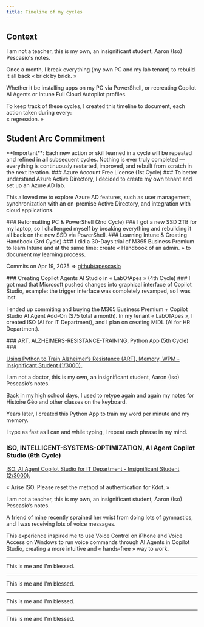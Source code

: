 ```yaml
---
title: Timeline of my cycles
---
```


## Context

I am not a teacher, this is my own, an insignificant student, Aaron (Iso) Pescasio's notes.

Once a month, I break everything (my own PC and my lab tenant) to rebuild it all back « brick by brick. »

Whether it be installing apps on my PC via PowerShell, or recreating Copilot AI Agents or Intune Full Cloud Autopilot profiles.

To keep track of these cycles, I created this timeline to document,
each action taken during every:  
« regression. »

## Student Arc Commitment 


<Callout type="warn">
**Important**: Each new action or skill learned in a cycle will be repeated and refined in all subsequent cycles. Nothing is ever truly completed — everything is continuously restarted, improved, and rebuilt from scratch in the next iteration.
</Callout>
<Steps>

<Step>
### Azure Account Free License (1st Cycle) ###
To better understand Azure Active Directory, I decided to create my own tenant and set up an Azure AD lab. 

This allowed me to explore Azure AD features, such as user management, synchronization with an on-premise Active Directory, and integration with cloud applications.
</Step>

<Step>
### Reformatting PC & PowerShell (2nd Cycle) ###
I got a new SSD 2TB for my laptop, so I challenged myself by breaking everything and rebuilding it all back on the new SSD via PowerShell.
</Step>

<Step>
### Learning Intune & Creating Handbook (3rd Cycle) ###
I did a 30-Days trial of M365 Business Premium to learn Intune and at the same time: create « Handbook of an admin. » to document my learning process. 

Commits on Apr 19, 2025 => [github/apescasio](https://github.com/apescasio/memo.apescasio.fr)
</Step>

<Step>
### Creating Copilot Agents AI Studio in « LabOfApes » (4th Cycle) ###
I got mad that Microsoft pushed changes into graphical interface of Copilot Studio, example: the trigger interface was completely revamped, so I was lost.

I ended up commiting and buying the M365 Business Premium + Copilot Studio AI Agent Add-On ($75 total a month). In my tenant « LabOfApes », I created ISO (AI for IT Department), and I plan on creating MIDL (AI for HR Department).

</Step>
<Step>
### ART, ALZHEIMERS-RESISTANCE-TRAINING, Python App (5th Cycle) ###

[Using Python to Train Alzheimer’s Resistance (ART), Memory, WPM - Insignificant Student (1/3000).](https://www.youtube.com/watch?v=_bB--9vh2CY)

I am not a doctor, this is my own, an insignificant student, Aaron (Iso) Pescasio’s notes. 

Back in my high school days, I used to retype again and again my notes for Histoire Géo and other classes on the keyboard.

Years later, I created this Python App to train my word per minute and my memory.

I type as fast as I can and while typing, I repeat each phrase in my mind.
</Step>
<Step>
### ISO, INTELLIGENT-SYSTEMS-OPTIMIZATION, AI Agent Copilot Studio (6th Cycle) ###

[ISO, AI Agent Copilot Studio for IT Department - Insignificant Student (2/3000).](https://www.youtube.com/watch?v=LW2gVkjYrAw)

« Arise ISO. Please reset the method of authentication for Kdot. »

I am not a teacher, this is my own, an insignificant student, Aaron (Iso) Pescasio’s notes.

A friend of mine recently sprained her wrist from doing lots of gymnastics, and I was receiving lots of voice messages.

This experience inspired me to use Voice Control on iPhone and Voice Access on Windows to run voice commands through AI Agents in Copilot Studio, creating a more intuitive and « hands-free » way to work.
</Step>
</Steps>

---

This is me and I'm blessed.

---

This is me and I'm blessed.

---

This is me and I'm blessed.

---

This is me and I'm blessed.